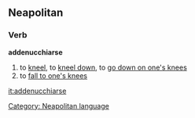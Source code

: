 ==Neapolitan==
===Verb===
'''addenucchiarse'''
#to [[kneel]], to [[kneel down]], to [[go down on one's knees]]
#to [[fall to one's knees]]

[[Category: Neapolitan language]]

[[it:addenucchiarse]]